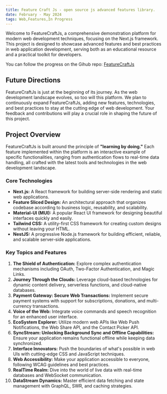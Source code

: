```yaml
---
title: Feature Craft Js - open source js advanced features library.
date: February - May 2024
tags: Web,Features,In Progress
---
```


<MdxImage
  src="https://storage.googleapis.com/abe_cloud_storage/website%2Ffcjs.png"
  width={500}
  height={300}
  className="mx-auto mt-5 mb-4"
/>

Welcome to FeatureCraftJs, a comprehensive demonstration platform for modern web development techniques, focusing on the Next.js framework. This project is designed to showcase advanced features and best practices in web application development, serving both as an educational resource and a practical toolkit for developers.

<Callout>

You can follow the progress on the
Gihub repo: [FeatureCraftJs](https://github.com/podnesTaF?tab=repositories)

</Callout>

## Future Directions

FeatureCraftJs is just at the beginning of its journey. As the web development landscape evolves, so too will this platform. We plan to continuously expand FeatureCraftJs, adding new features, technologies, and best practices to stay at the cutting edge of web development. Your feedback and contributions will play a crucial role in shaping the future of this project.

## Project Overview

FeatureCraftJs is built around the principle of **"learning by doing."** Each feature implemented within the platform is an interactive example of specific functionalities, ranging from authentication flows to real-time data handling, all crafted with the latest tools and technologies in the web development landscape.

### Core Technologies

- **Next.js:** A React framework for building server-side rendering and static web applications.
- **Feature Sliced Design:** An architectural approach that organizes codebase according to business logic, reusability, and scalability.
- **Material-UI (MUI):** A popular React UI framework for designing beautiful interfaces quickly and easily.
- **Tailwind CSS:** A utility-first CSS framework for creating custom designs without leaving your HTML.
- **NestJS:** A progressive Node.js framework for building efficient, reliable, and scalable server-side applications.

### Key Topics and Features

1. **The Shield of Authentication:** Explore complex authentication mechanisms including OAuth, Two-Factor Authentication, and Magic Links.
2. **Journey Through the Clouds:** Leverage cloud-based technologies for dynamic content delivery, serverless functions, and cloud-native databases.
3. **Payment Gateway: Secure Web Transactions:** Implement secure payment systems with support for subscriptions, donations, and multi-currency transactions.
4. **Voice of the Web:** Integrate voice commands and speech recognition for an enhanced user interface.
5. **EcoSystem Explorer:** Utilize modern web APIs like Web Push Notifications, the Web Share API, and the Contact Picker API.
6. **SyncStream: Unlocking Background Sync and Offline Capabilities:** Ensure your application remains functional offline while keeping data synchronized.
7. **Interface Innovators:** Push the boundaries of what's possible in web UIs with cutting-edge CSS and JavaScript techniques.
8. **Web Accessibility:** Make your application accessible to everyone, following WCAG guidelines and best practices.
9. **RealTime Realm:** Dive into the world of live data with real-time databases and WebSocket communication.
10. **DataStream Dynamics:** Master efficient data fetching and state management with GraphQL, SWR, and caching strategies.
